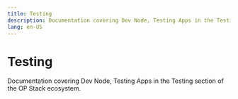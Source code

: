 ```yaml
---
title: Testing
description: Documentation covering Dev Node, Testing Apps in the Testing section of the OP Stack ecosystem.
lang: en-US
---
```



# Testing

Documentation covering Dev Node, Testing Apps in the Testing section of the OP Stack ecosystem.

<Cards>
  <Card title="Running a local development environment" href="/stack/chain/testing/dev-node" />

  <Card title="Testing apps for OP Stack" href="/stack/chain/testing/testing-apps" />
</Cards>
